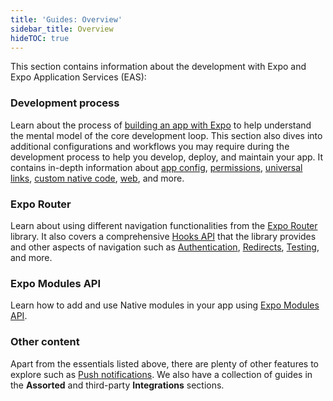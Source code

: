 ```yaml
---
title: 'Guides: Overview'
sidebar_title: Overview
hideTOC: true
---
```



This section contains information about the development with Expo and Expo Application Services (EAS):

### <span className="inline-flex items-center gap-2"><CodeSquare01Icon />Development process</span>

Learn about the process of [building an app with Expo](/workflow/overview/) to help understand the mental model of the core development loop. This section also dives into additional configurations and workflows you may require during the development process to help you develop, deploy, and maintain your app. It contains in-depth information about [app config](/workflow/configuration/), [permissions](/guides/permissions/), [universal links](/guides/deep-linking/), [custom native code](/workflow/continuous-native-generation/), [web](/workflow/web/), and more.

### <span className="inline-flex items-center gap-2"><RouterLogo />Expo Router</span>

Learn about using different navigation functionalities from the [Expo Router](/router/advanced/root-layout/) library. It also covers a comprehensive [Hooks API](/router/reference/hooks/) that the library provides and other aspects of navigation such as [Authentication](/router/reference/authentication/), [Redirects](/router/reference/redirects/), [Testing](/router/reference/testing/), and more.

### <span className="inline-flex items-center gap-2"><CpuChip01Icon />Expo Modules API</span>

Learn how to add and use Native modules in your app using [Expo Modules API](/modules/overview/).

### Other content

Apart from the essentials listed above, there are plenty of other features to explore such as [Push notifications](/push-notifications/overview/). We also have a collection of guides in the **Assorted** and third-party **Integrations** sections.
